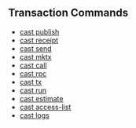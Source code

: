 ## Transaction Commands

- [cast publish](./cast-publish.md)
- [cast receipt](./cast-receipt.md)
- [cast send](./cast-send.md)
- [cast mktx](./cast-mktx.md)
- [cast call](./cast-call.md)
- [cast rpc](./cast-rpc.md)
- [cast tx](./cast-tx.md)
- [cast run](./cast-run.md)
- [cast estimate](./cast-estimate.md)
- [cast access-list](./cast-access-list.md)
- [cast logs](./cast-logs.md)
